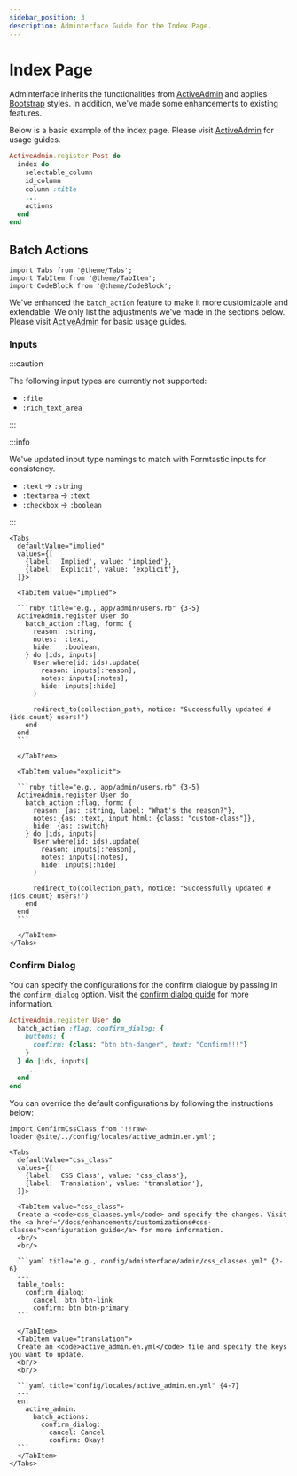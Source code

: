 ```yaml
---
sidebar_position: 3
description: Adminterface Guide for the Index Page.
---
```


# Index Page
Adminterface inherits the functionalities from [ActiveAdmin] and applies [Bootstrap] styles. In addition, we've made some enhancements to existing features.

Below is a basic example of the index page. Please visit [ActiveAdmin] for usage guides.
```ruby {2-8}
ActiveAdmin.register Post do
  index do
    selectable_column
    id_column
    column :title
    ...
    actions
  end
end
```

## Batch Actions
````mdx-code-block
import Tabs from '@theme/Tabs';
import TabItem from '@theme/TabItem';
import CodeBlock from '@theme/CodeBlock';
````

We've enhanced the `batch_action` feature to make it more customizable and extendable. We only list the adjustments we've made in the sections below. Please visit [ActiveAdmin][ActiveAdmin/batch-actions] for basic usage guides.

### Inputs
:::caution

The following input types are currently not supported:
- `:file`
- `:rich_text_area`

:::

:::info

We've updated input type namings to match with Formtastic inputs for consistency.
- `:text` -> `:string`
- `:textarea` -> `:text`
- `:checkbox` -> `:boolean`

:::


````mdx-code-block
<Tabs
  defaultValue="implied"
  values={[
    {label: 'Implied', value: 'implied'},
    {label: 'Explicit', value: 'explicit'},
  ]}>

  <TabItem value="implied">

  ```ruby title="e.g., app/admin/users.rb" {3-5}
  ActiveAdmin.register User do
    batch_action :flag, form: {
      reason: :string,
      notes:  :text,
      hide:   :boolean,
    } do |ids, inputs|
      User.where(id: ids).update(
        reason: inputs[:reason],
        notes: inputs[:notes],
        hide: inputs[:hide]
      )

      redirect_to(collection_path, notice: "Successfully updated #{ids.count} users!")
    end
  end
  ```

  </TabItem>

  <TabItem value="explicit">

  ```ruby title="e.g., app/admin/users.rb" {3-5}
  ActiveAdmin.register User do
    batch_action :flag, form: {
      reason: {as: :string, label: "What's the reason?"},
      notes: {as: :text, input_html: {class: "custom-class"}},
      hide: {as: :switch}
    } do |ids, inputs|
      User.where(id: ids).update(
        reason: inputs[:reason],
        notes: inputs[:notes],
        hide: inputs[:hide]
      )

      redirect_to(collection_path, notice: "Successfully updated #{ids.count} users!")
    end
  end
  ```

  </TabItem>
</Tabs>
````

### Confirm Dialog
You can specify the configurations for the confirm dialogue by passing in the `confirm_dialog` option. Visit the [confirm dialog guide][Confirm Dialog] for more information.

```ruby title="e.g., app/admin/users.rb" {2-5}
ActiveAdmin.register User do
  batch_action :flag, confirm_dialog: {
    buttons: {
      confirm: {class: "btn btn-danger", text: "Confirm!!!"}
    }
  } do |ids, inputs|
    ...
  end
end
```

You can override the default configurations by following the instructions below:
````mdx-code-block
import ConfirmCssClass from '!!raw-loader!@site/../config/locales/active_admin.en.yml';

<Tabs
  defaultValue="css_class"
  values={[
    {label: 'CSS Class', value: 'css_class'},
    {label: 'Translation', value: 'translation'},
  ]}>

  <TabItem value="css_class">
  Create a <code>css_claases.yml</code> and specify the changes. Visit the <a href="/docs/enhancements/customizations#css-classes">configuration guide</a> for more information.
  <br/>
  <br/>

  ```yaml title="e.g., config/adminterface/admin/css_classes.yml" {2-6}
  ---
  table_tools:
    confirm_dialog:
      cancel: btn btn-link
      confirm: btn btn-primary
  ```

  </TabItem>
  <TabItem value="translation">
  Create an <code>active_admin.en.yml</code> file and specify the keys you want to update.
  <br/>
  <br/>

  ```yaml title="config/locales/active_admin.en.yml" {4-7}
  ---
  en:
    active_admin:
      batch_actions:
        confirm_dialog:
          cancel: Cancel
          confirm: Okay!
  ```
  </TabItem>
</Tabs>
````

[ActiveAdmin]: https://activeadmin.info/3-index-pages.html
[ActiveAdmin/batch-actions]: https://activeadmin.info/9-batch-actions.html
[Bootstrap]: https://getbootstrap.com/docs/5.0/getting-started/introduction/
[Confirm Dialog]: /docs/enhancements/components#confirm-dialog
